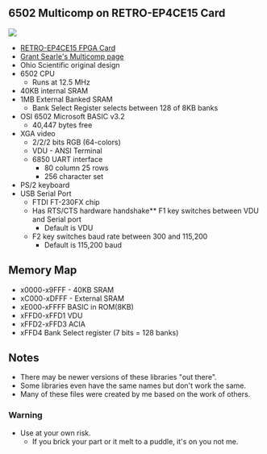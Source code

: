 == 6502 Multicomp on RETRO-EP4CE15 Card ==

<img src="http://land-boards.com/blwiki/images/0/08/RETROEP4CE15_REV4_EDGEVIEW-720PX.jpg"></img>

* [http://land-boards.com/blwiki/index.php?title=RETRO-EP4CE15 RETRO-EP4CE15 FPGA Card]
* [http://searle.x10host.com/Multicomp/index.html Grant Searle's Multicomp page]
* Ohio Scientific original design
* 6502 CPU
** Runs at 12.5 MHz
* 40KB internal SRAM
* 1MB External Banked SRAM
** Bank Select Register selects between 128 of 8KB banks
* OSI 6502 Microsoft BASIC v3.2
** 40,447 bytes free
* XGA video
** 2/2/2 bits RGB (64-colors)
** VDU - ANSI Terminal
** 6850 UART interface
*** 80 column 25 rows
*** 256 character set
* PS/2 keyboard
* USB Serial Port
** FTDI FT-230FX chip
** Has RTS/CTS hardware handshake** F1 key switches between VDU and Serial port
*** Default is VDU
** F2 key switches baud rate between 300 and 115,200
*** Default is 115,200 baud

== Memory Map ==

* x0000-x9FFF - 40KB SRAM
* xC000-xDFFF - External SRAM
* xE000-xFFFF BASIC in ROM(8KB)
* xFFD0-xFFD1 VDU
* xFFD2-xFFD3 ACIA
* xFFD4 Bank Select register (7 bits = 128 banks)

== Notes ==

* There may be newer versions of these libraries "out there".
* Some libraries even have the same names but don't work the same.
* Many of these files were created by me based on the work of others.

=== Warning ===

* Use at your own risk.
** If you brick your part or it melt to a puddle, it's on you not me.
